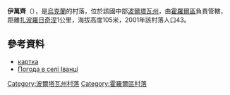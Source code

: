 {{coord|49|53|47|N|33|5|53|E|scale:100000_region:UA|display=title}}

'''伊萬齊'''（{{lang-uk|Іванці}}），是[[烏克蘭|烏克蘭]]的村落，位於該國中部[[波爾塔瓦州|波爾塔瓦州]]，由[[霍羅爾區|霍羅爾區]]負責管轄，距離[[扎波羅日奇涅|扎波羅日奇涅]]1公里，海拔高度105米，2001年該村落人口43。

==參考資料==
*[http://gska2.rada.gov.ua/pls/z7502/A005?rdat1=25.04.2009&rf7571=26765 картка]{{dead link|date=2017年11月 |bot=InternetArchiveBot |fix-attempted=yes }}
* [http://weather.in.ua/ua/poltavskaja/9444 Погода в селі Іванці] {{Wayback|url=http://weather.in.ua/ua/poltavskaja/9444 |date=20111220032938 }}

{{DEFAULTSORT:Іванці}}
[[Category:波爾塔瓦州村落|Category:波爾塔瓦州村落]]
[[Category:霍羅爾區村落|Category:霍羅爾區村落]]


{{Poltava-geo-stub}}